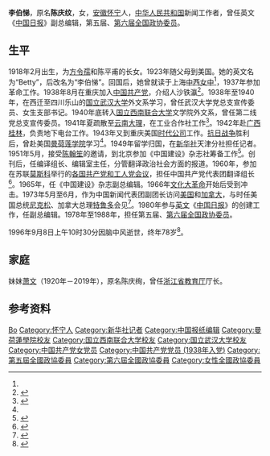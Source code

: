 {{人物信息框
| 姓名     = 李伯悌
| 性别     = 女
| 出生日期 = 1918年2月
| 出生地点 = 安徽省
| 逝世日期 = {{Dda|1996|9|8|1918|2}}
| 逝世地点 = 
| 民族     = [[汉族|汉族]]
| 籍贯     = [[安徽省|安徽]][[怀宁县|怀宁]]
| 职业     = [[新闻工作者|新闻工作者]]
| 父母     = [[方令孺|方令孺]]（母）<br/>陈平甫（父）
| 政党     = [[中国共产党|中国共产党]]
}}
'''李伯悌'''{{BD|1918年|2月|1996年|9月8日|catIdx=Li}}，原名'''陈庆纹'''，女，[[安徽省|安徽]][[怀宁县|怀宁]]人，[[中华人民共和国|中华人民共和国]]新闻工作者，曾任英文《[[中国日报|中国日报]]》副总编辑，第五届、[[第六届全国政协委员|第六届全国政协委员]]。

== 生平 ==
1918年2月出生，为[[方令孺|方令孺]]和陈平甫的长女。1923年随父母到美国。她的英文名为“Betty”，后改名为“李伯悌”。回国后，她曾就读于上海[[中西女中|中西女中]]<ref name=cd/>，1937年参加革命工作。1938年8月在重庆加入[[中国共产党|中国共产党]]，介绍人沙铁瀛<ref>{{cite book |editor=清华大学校史研究室 |title=清华革命先驱·上册 |date=2004 |publisher=[[清华大学出版社|清华大学出版社]] |location=北京 |isbn=7302082162}}</ref>。1938年至1940年，在西迁至四川乐山的[[国立武汉大学|国立武汉大学]]外文系学习，曾任武汉大学党总支宣传委员、女生支部书记。1940年底转入[[国立西南联合大学|国立西南联合大学]]文学院外文系，曾任第二线党总支宣传委员。1941年夏疏散至[[云南|云南]][[大理|大理]]，在工业合作社工作<ref>{{cite book |author=[[吴宓|吴宓]] |title=吴宓日记·第8册 |date=1998 |publisher=[[生活·读书·新知三联书店|生活·读书·新知三联书店]] |isbn=9787108011572}}</ref>。1942年赴[[广西|广西]][[桂林|桂林]]，负责地下电台工作。1943年又到重庆美国[[时代公司|时代公司]]工作。[[抗日战争|抗日战争]]胜利后，曾赴美国[[曼荷莲学院|曼荷莲学院]]学习<ref name=cd/>。1949年留学归国，在[[新华社|新华社]]天津分社担任记者。1951年5月，接受[[陈翰笙|陈翰笙]]的邀请，到北京参加《中国建设》杂志社筹备工作<ref>{{cite web |author1=陈翰笙 |author2=李伯悌 |title=回忆杂志的诞生 |url=http://www.chinatoday.com.cn/ctchinese/zhuanti/2013-01/21/content_513602.htm |publisher=[[今日中国|今日中国]] |date=2013-01-21 |access-date=2021-02-14 |archive-date=2013-06-16 |archive-url=https://web.archive.org/web/20130616101636/http://www.chinatoday.com.cn/ctchinese/zhuanti/2013-01/21/content_513602.htm |dead-url=no }}</ref>。创刊后，任编译组长、编辑室主任，分管翻译政治社会方面的报道。1960年，参加在苏联[[莫斯科|莫斯科]]举行的[[1960年共产党和工人党国际会议|各国共产党和工人党会议]]，担任中国共产党代表团翻译组长<ref>{{cite book |editor=中国福利会志编纂委员会 |title=中国福利会志 |date=2002 |publisher=上海社会科学院出版社 |isbn=9787806810026}}</ref>。1965年，任《中国建设》杂志副总编辑。1966年[[文化大革命|文化大革命]]开始后受到冲击。1973年5月至6月，作为中国新闻代表团副团长访问[[美国|美国]]和[[加拿大|加拿大]]，与时任美国总统[[理查德·尼克松|尼克松]]、加拿大总理[[皮埃尔·特鲁多|特鲁多]]会见<ref>{{cite news |title=我新闻代表团访问美国、加拿大后回京 |work=[[人民日报|人民日报]] |date=1973-07-05 |page=4}}</ref>。1980年参与[[英文|英文]]《[[中国日报|中国日报]]》的创建工作，任副总编辑。1978年至1988年，担任第五届、[[第六届全国政协委员|第六届全国政协委员]]。

1996年9月8日上午10时30分因脑中风逝世，终年78岁<ref name=cd>{{cite web |title=怀念李伯悌 |url=http://www.chinadaily.com.cn/25birthday/2006-05/25/content_600343.htm |publisher=中国日报 |date=2006-05-25 |access-date=2021-02-14 |archive-date=2019-10-09 |archive-url=https://web.archive.org/web/20191009192647/http://www.chinadaily.com.cn/25birthday/2006-05/25/content_600343.htm |dead-url=no }}</ref>。

== 家庭 ==
妹妹[[萧文_(1920年)|萧文]]（1920年－2019年），原名陈庆绚，曾任[[浙江省教育厅|浙江省教育厅]]厅长。

== 参考资料 ==
{{reflist}}

{{Authority control}}
{{DEFAULTSORT:Li}}
[[Category:李姓|Bo]]
[[Category:怀宁人|Category:怀宁人]]
[[Category:新华社记者|Category:新华社记者]]
[[Category:中国报纸编辑|Category:中国报纸编辑]]
[[Category:曼荷蓮學院校友|Category:曼荷蓮學院校友]]
[[Category:国立西南联合大学校友|Category:国立西南联合大学校友]]
[[Category:国立武汉大学校友|Category:国立武汉大学校友]]
[[Category:中国共产党女党员|Category:中国共产党女党员]]
[[Category:中国共产党党员_(1938年入党)|Category:中国共产党党员 (1938年入党)]]
[[Category:第五屆全國政協委員|Category:第五屆全國政協委員]]
[[Category:第六屆全國政協委員|Category:第六屆全國政協委員]]
[[Category:女性全國政協委員|Category:女性全國政協委員]]